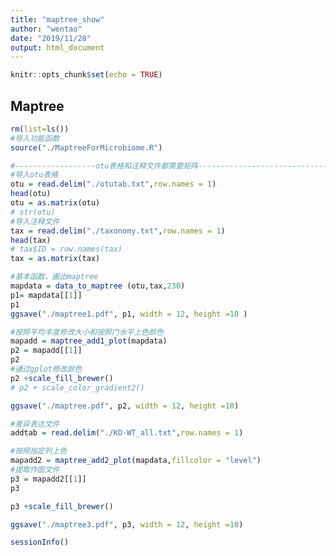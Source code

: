 ---
title: "maptree_show"
author: "wentao"
date: "2019/11/28"
output: html_document
---

```{r setup, include=FALSE}
knitr::opts_chunk$set(echo = TRUE)
```

## Maptree

```{R}
rm(list=ls()) 
#导入功能函数
source("./MaptreeForMicrobiome.R")

```


```{R}


#------------------otu表格和注释文件都需要矩阵---------------------------------------
#导入otu表格
otu = read.delim("./otutab.txt",row.names = 1)
head(otu)
otu = as.matrix(otu)
# str(otu)
#导入注释文件
tax = read.delim("./taxonomy.txt",row.names = 1)
head(tax)
# tax$ID = row.names(tax)
tax = as.matrix(tax)
```



```{R message=TRUE, warning=TRUE}
#基本函数，画出maptree
mapdata = data_to_maptree (otu,tax,230)
p1= mapdata[[1]]
p1
ggsave("./maptree1.pdf", p1, width = 12, height =10 )

```



```{R message=TRUE, warning=TRUE}
#按照平均丰度修改大小和按照门水平上色颜色
mapadd = maptree_add1_plot(mapdata)
p2 = mapadd[[1]]
p2
#通过gplot修改颜色
p2 +scale_fill_brewer()
# p2 + scale_color_gradient2()

ggsave("./maptree.pdf", p2, width = 12, height =10)

```


```{R message=TRUE, warning=TRUE}

#差异表达文件
addtab = read.delim("./KO-WT_all.txt",row.names = 1)

```



```{R message=TRUE, warning=TRUE}

#按照指定列上色
mapadd2 = maptree_add2_plot(mapdata,fillcolor = "level")
#提取作图文件
p3 = mapadd2[[1]]
p3

p3 +scale_fill_brewer()

ggsave("./maptree3.pdf", p3, width = 12, height =10)

```

```{R}
sessionInfo()
```


